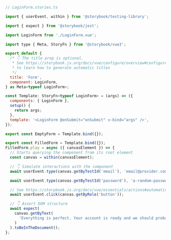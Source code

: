 ```js
// LoginForm.stories.ts

import { userEvent, within } from '@storybook/testing-library';

import { expect } from '@storybook/jest';

import LoginForm from './LoginForm.vue';

import type { Meta, StoryFn } from '@storybook/vue3';

export default {
  /* 👇 The title prop is optional.
   * See https://storybook.js.org/docs/vue/configure/overview#configure-story-loading
   * to learn how to generate automatic titles
   */
  title: 'Form',
  component: LoginForm,
} as Meta<typeof LoginForm>;

const Template: StoryFn<typeof LoginForm> = (args) => ({
  components: { LoginForm },
  setup() {
    return args;
  },
  template: '<LoginForm @onSubmit="onSubmit" v-bind="args" />',
});

export const EmptyForm = Template.bind({});

export const FilledForm = Template.bind({});
FilledForm.play = async ({ canvasElement }) => {
  // Starts querying the component from its root element
  const canvas = within(canvasElement);

  // 👇 Simulate interactions with the component
  await userEvent.type(canvas.getByTestId('email'), 'email@provider.com');

  await userEvent.type(canvas.getByTestId('password'), 'a-random-password');

  // See https://storybook.js.org/docs/vue/essentials/actions#automatically-matching-args to learn how to setup logging in the Actions panel
  await userEvent.click(canvas.getByRole('button'));

  // 👇 Assert DOM structure
  await expect(
    canvas.getByText(
      'Everything is perfect. Your account is ready and we should probably get you started!'
    )
  ).toBeInTheDocument();
};
```